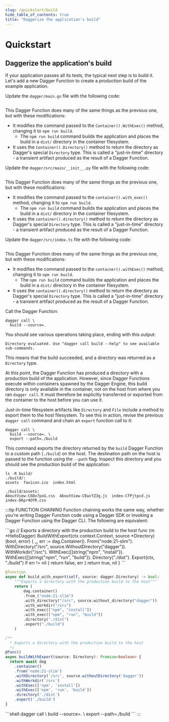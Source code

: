 ```yaml
---
slug: /quickstart/build
hide_table_of_contents: true
title: "Daggerize the application's build"
---
```



# Quickstart

## Daggerize the application's build

If your application passes all its tests, the typical next step is to build it. Let's add a new Dagger Function to create a production build of the example application.

<Tabs groupId="language">
<TabItem value="Go">

Update the `dagger/main.go` file with the following code:

```go file=./snippets/build/go/main.go
```

This Dagger Function does many of the same things as the previous one, but with these modifications:

- It modifies the command passed to the `Container().WithExec()` method, changing it to `npm run build`.
  - The `npm run build` command builds the application and places the build in a `dist/` directory in the container filesystem.
- It uses the `Container().Directory()` method to return the directory as Dagger's special `Directory` type. This is called a "just-in-time" directory - a transient artifact produced as the result of a Dagger Function.

</TabItem>
<TabItem value="Python">

Update the `dagger/src/main/__init__.py` file with the following code:

```python file=./snippets/build/python/__init__.py
```

This Dagger Function does many of the same things as the previous one, but with these modifications:

- It modifies the command passed to the `container().with_exec()` method, changing it to `npm run build`.
  - The `npm run build` command builds the application and places the build in a `dist/` directory in the container filesystem.
- It uses the `container().directory()` method to return the directory as Dagger's special `Directory` type. This is called a "just-in-time" directory - a transient artifact produced as the result of a Dagger Function.

</TabItem>
<TabItem value="TypeScript">

Update the `dagger/src/index.ts` file with the following code:

```typescript file=./snippets/build/typescript/index.ts
```

This Dagger Function does many of the same things as the previous one, but with these modifications:

- It modifies the command passed to the `container().withExec()` method, changing it to `npm run build`.
  - The `npm run build` command builds the application and places the build in a `dist/` directory in the container filesystem.
- It uses the `container().directory()` method to return the directory as Dagger's special `Directory` type. This is called a "just-in-time" directory - a transient artifact produced as the result of a Dagger Function.

</TabItem>
</Tabs>

Call the Dagger Function:

```shell
dagger call \
  build --source=.
```

You should see various operations taking place, ending with this output:

```
Directory evaluated. Use "dagger call build --help" to see available sub-commands.
```

This means that the build succeeded, and a directory was returned as a `Directory` type.

At this point, the Dagger Function has produced a directory with a production build of the application. However, since Dagger Functions execute within containers spawned by the Dagger Engine, this build directory is only available in the container, not on the host from where you ran `dagger call`. It must therefore be explicitly transferred or exported from the container to the host before you can use it.

Just-in-time filesystem artifacts like `Directory` and `File` include a method to export them to the host filesystem. To see this in action, revise the previous `dagger call` command and chain an `export` function call to it:

```shell
dagger call \
  build --source=. \
  export --path=./build
```

This command exports the directory returned by the `build` Dagger Function to a custom path (`./build`) on the host. The destination path on the host is passed to the function using the `--path` flag. Inspect this directory and you should see the production build of the application:

```
ls -R build/
./build/:
assets  favicon.ico  index.html

./build/assets:
AboutView-C6Dx7pxG.css  AboutView-CEwcYZ3g.js  index-CfPjtpcd.js  index-D6pr4OYR.css
```

:::tip FUNCTION CHAINING
Function chaining works the same way, whether you're writing Dagger Function code using a Dagger SDK or invoking a Dagger Function using the Dagger CLI. The following are equivalent:

<Tabs groupId="language">
<TabItem value="Go">
```go
// Exports a directory with the production build to the host
func (m *HelloDagger) BuildWithExport(ctx context.Context, source *Directory) (bool, error) {
	_, err := dag.Container().
		From("node:21-slim").
		WithDirectory("/src", source.WithoutDirectory("dagger")).
		WithWorkdir("/src").
		WithExec([]string{"npm", "install"}).
		WithExec([]string{"npm", "run", "build"}).
		Directory("./dist").
		Export(ctx, "./build")
	if err != nil {
		return false, err
	}
	return true, nil
}
```
</TabItem>
<TabItem value="Python">

```python
@function
async def build_with_export(self, source: dagger.Directory) -> bool:
    """Exports a directory with the production build to the host"""
    return (
        dag.container()
        .from_("node:21-slim")
        .with_directory("/src", source.without_directory("dagger"))
        .with_workdir("/src")
        .with_exec(["npm", "install"])
        .with_exec(["npm", "run", "build"])
        .directory("./dist")
        .export("./build")
    )
```
</TabItem>
<TabItem value="TypeScript">

```typescript
/**
  * Exports a directory with the production build to the host
  */
@func()
async buildWithExport(source: Directory): Promise<boolean> {
  return await dag
    .container()
    .from('node:21-slim')
    .withDirectory('/src', source.withoutDirectory('dagger'))
    .withWorkdir('/src')
    .withExec(['npm', 'install'])
    .withExec(['npm', 'run', 'build'])
    .directory('./dist')
    .export('./build')
}
```

</TabItem>
<TabItem value="Dagger CLI">
```shell
dagger call \
  build --source=. \
  export --path=./build
```
</TabItem>
</Tabs>
:::
